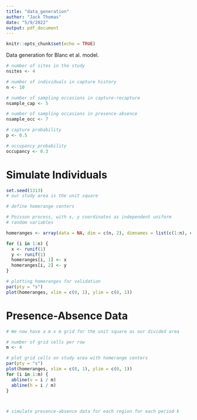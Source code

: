 ```yaml
---
title: "data_generation"
author: "Jack Thomas"
date: "5/9/2022"
output: pdf_document
---
```


```r
knitr::opts_chunk$set(echo = TRUE)
```

Data generation for Blanc et al. model.

```r
# number of sites in the study
nsites <- 4

# number of individuals in capture history
n <- 10

# number of sampling occasions in capture-recapture
nsample_cap <- 5

# number of sampling occasions in presence-absence
nsample_occ <- 7

# capture probability
p <- 0.5

# occupancy probability
occupancy <- 0.3
```


# Simulate Individuals

```r
set.seed(1313)
# our study area is the unit square

# define homerange centers

# Poisson process, with x, y coordinates as independent uniform
# random variables

homeranges <- array(data = NA, dim = c(n, 2), dimnames = list(c(1:n), c("x", "y")))

for (i in 1:n) {
  x <- runif(1)
  y <- runif(1)
  homeranges[i, 1] <- x
  homeranges[i, 2] <- y
}

# plotting homeranges for validation
par(pty = "s")
plot(homeranges, xlim = c(0, 1), ylim = c(0, 1))
```

# Presence-Absence Data

```r

# We now have a m x m grid for the unit square as our divided area

# number of grid cells per row
m <- 4

# plot grid cells on study area with homerange centers
par(pty = "s")
plot(homeranges, xlim = c(0, 1), ylim = c(0, 1))
for (i in 1:m) {
  abline(v = i / m)
  abline(h = i / m)
}



# simulate presence-absence data for each region for each period k
```
